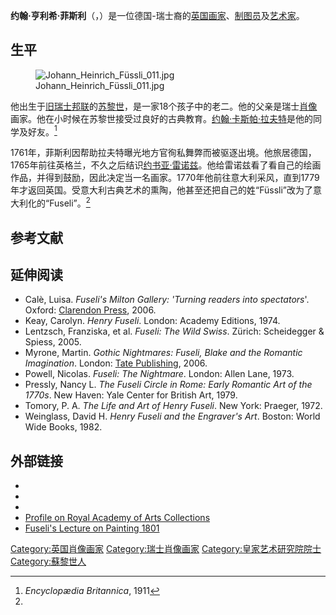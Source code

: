 {{Infobox artist
| name = Henry Fuseli
| image = Henry Fuseli by James Northcote.jpg
| caption =1778年像
| birth_name = Johann Heinrich Füssli
| birth_date = {{Birth date|1741|2|7|df=y}}
| birth_place = [[旧瑞士邦联|旧瑞士邦联]][[苏黎世|苏黎世]]
| death_date = {{Death date and age|df=yes|1825|4|17|1741|2|7}}
| death_place = {{UK}}[[伦敦|伦敦]][[帕特尼|帕特尼]]
| nationality =
| field = 绘画
| training =
| movement = 浪漫主义
| works = 
| patrons =
| spouse = {{marriage|Sophia Rawlins|1788}}
| awards =
| signature =
| influenced = 
}}
'''约翰·亨利希·菲斯利'''（{{lang-de|'''Johann Heinrich Füssli'''}}，{{bd|1741年|2月7日|1825年|4月16日|F}}）是一位德国-瑞士裔的[[英国|英国]][[绘画|画家]]、[[制图|制图员]]及[[艺术|艺术家]]。
==生平==
[[File:Johann_Heinrich_Füssli_011.jpg|thumb]]

他出生于[[旧瑞士邦联|旧瑞士邦联]]的[[苏黎世|苏黎世]]，是一家18个孩子中的老二。他的父亲是瑞士[[肖像|肖像]]画家{{link-en|约翰·卡斯帕·菲斯利|Johann Caspar Füssli|卡斯帕·菲斯利}}。他在小时候在苏黎世接受过良好的古典教育。[[约翰·卡斯帕·拉夫特|约翰·卡斯帕·拉夫特]]是他的同学及好友。<ref name="eb1911">''Encyclopædia Britannica'', 1911</ref>

1761年，菲斯利因帮助拉夫特曝光地方官徇私舞弊而被驱逐出境。他旅居德国，1765年前往英格兰，不久之后结识[[约书亚·雷诺兹|约书亚·雷诺兹]]。他给雷诺兹看了看自己的绘画作品，并得到鼓励，因此决定当一名画家。1770年他前往意大利采风，直到1779年才返回英国。受意大利古典艺术的熏陶，他甚至还把自己的姓“Füssli”改为了意大利化的“Fuseli”。<ref name="eb1911"/>

==参考文献==
{{reflist}}

==延伸阅读==
* Calè, Luisa. ''Fuseli's Milton Gallery: 'Turning readers into spectators'''. Oxford: [[Clarendon_Press|Clarendon Press]], 2006.
* Keay, Carolyn. ''Henry Fuseli''. London: Academy Editions, 1974.
* Lentzsch, Franziska, et al. ''Fuseli: The Wild Swiss''. Zürich: Scheidegger & Spiess, 2005.
* Myrone, Martin. ''Gothic Nightmares: Fuseli, Blake and the Romantic Imagination''. London: [[Tate_Publishing_Ltd|Tate Publishing]], 2006.
* Powell, Nicolas. ''Fuseli: The Nightmare''. London: Allen Lane, 1973.
* Pressly, Nancy L. ''The Fuseli Circle in Rome: Early Romantic Art of the 1770s''. New Haven: Yale Center for British Art, 1979.
* Tomory, P. A. ''The Life and Art of Henry Fuseli''. New York: Praeger, 1972.
* Weinglass, David H. ''Henry Fuseli and the Engraver's Art''. Boston: World Wide Books, 1982.

==外部链接==
{{Commons|Johann Heinrich Füssli}}
{{external media | width = 210px | align = right | video1 = [http://smarthistory.khanacademy.org/fuseli-titania-and-bottom.html Fuseli's Titania and Bottom], [[Smarthistory|Smarthistory]] }}
*{{Gutenberg author | id=Fuseli,+Henry | name=Henry Fuseli}}
*{{Internet Archive author |sname=Henry Fuseli}}
*{{OL author|249427A}}
* [http://www.racollection.org.uk/ixbin/indexplus?_IXACTION_=file&_IXFILE_=templates/full/person.html&_IXTRAIL_=Academicians&person=6046 Profile on Royal Academy of Arts Collections]
*[https://archive.org/details/lecturesonpainti02fuse Fuseli's Lecture on Painting 1801]

{{玛丽·沃斯通克拉夫特}}
{{浪漫主義}}

{{Authority control}}

{{DEFAULTSORT:Fuseli, Henry}}
[[Category:英国肖像画家|Category:英国肖像画家]]
[[Category:瑞士肖像画家|Category:瑞士肖像画家]]
[[Category:皇家艺术研究院院士|Category:皇家艺术研究院院士]]
[[Category:蘇黎世人|Category:蘇黎世人]]